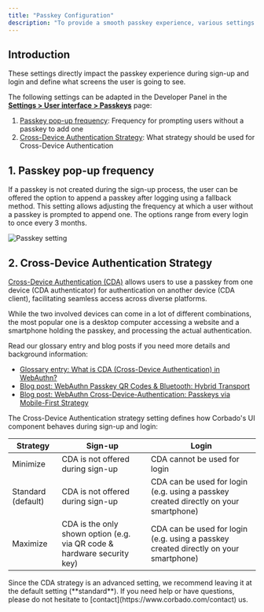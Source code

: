 ```yaml
---
title: "Passkey Configuration"
description: "To provide a smooth passkey experience, various settings can be configured with Corbado."
---
```


## Introduction

These settings directly impact the passkey experience during sign-up and login and define what screens the user is going to see.

The following settings can be adapted in the Developer Panel in the **[Settings > User interface > Passkeys](https://app.corbado.com/settings/userinterface?tab=Passkeys)** page:

1. [Passkey pop-up frequency](/overview/configuration/passkey-configuration#1-passkey-pop-up-frequency): Frequency for prompting users without a passkey to add one
2. [Cross-Device Authentication Strategy](/overview/configuration/passkey-configuration#2-cross-device-authentication-strategy): What strategy should be used for Cross-Device Authentication

## 1. Passkey pop-up frequency

If a passkey is not created during the sign-up process, the user can be offered the option to append a passkey after logging using a fallback method.
This setting allows adjusting the frequency at which a user without a passkey is prompted to append one. The options range from every login to once every 3 months.

![Passkey setting](/images/overview/signup/user-flow-configuration/passkey-settings.webp)

## 2. Cross-Device Authentication Strategy

[Cross-Device Authentication (CDA)](https://www.corbado.com/glossary/cda) allows users to use a passkey from one device (CDA authenticator) for authentication on another device (CDA client), facilitating seamless access across diverse platforms.

While the two involved devices can come in a lot of different combinations, the most popular one is a desktop computer accessing a website and a smartphone holding the passkey, and processing the actual authentication.

Read our glossary entry and blog posts if you need more details and background information:

- [Glossary entry: What is CDA (Cross-Device Authentication) in WebAuthn?](https://www.corbado.com/glossary/cda)
- [Blog post: WebAuthn Passkey QR Codes & Bluetooth: Hybrid Transport](https://www.corbado.com/blog/webauthn-passkey-qr-code)
- [Blog post: WebAuthn Cross-Device-Authentication: Passkeys via Mobile-First Strategy](https://www.corbado.com/blog/webauthn-cross-device-authentication-passkeys-mobile-first)

The Cross-Device Authentication strategy setting defines how Corbado's UI component behaves during sign-up and login:

<table>
    <thead>
    <tr>
        <th>Strategy</th>
        <th>Sign-up</th>
        <th>Login</th>
    </tr>
    </thead>
    <tbody>
    <tr>
        <td>Minimize</td>
        <td>CDA is not offered during sign-up</td>
        <td>CDA cannot be used for login</td>
    </tr>
    <tr>
        <td>Standard (default)</td>
        <td>CDA is not offered during sign-up</td>
        <td>CDA can be used for login (e.g. using a passkey created directly on your smartphone)</td>
    </tr>
    <tr>
        <td>Maximize</td>
        <td>CDA is the only shown option (e.g. via QR code & hardware security key)</td>
        <td>CDA can be used for login (e.g. using a passkey created directly on your smartphone)</td>
    </tr>
    </tbody>
</table>

<Note>
    Since the CDA strategy is an advanced setting, we recommend leaving it at the default setting (**standard**). If you
    need help or have questions, please do not hesitate to [contact](https://www.corbado.com/contact) us.
</Note>

